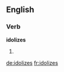 ==English==

===Verb===
'''idolizes'''

# {{third-person singular of|[[idolize]]}}

[[de:idolizes]]
[[fr:idolizes]]